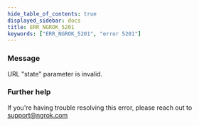 ```yaml
---
hide_table_of_contents: true
displayed_sidebar: docs
title: ERR_NGROK_5201
keywords: ["ERR_NGROK_5201", "error 5201"]
---
```


### Message

URL "state" parameter is invalid.

### Further help

If you're having trouble resolving this error, please reach out to [support@ngrok.com](mailto:support@ngrok.com?subject=Help%20with%20ERR_NGROK_5201)
